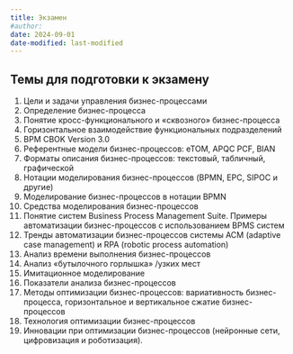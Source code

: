 ```yaml
---
title: Экзамен
#author:
date: 2024-09-01
date-modified: last-modified
---
```



## Темы для подготовки к экзамену

1. Цели и задачи управления бизнес-процессами
2. Определение бизнес-процесса
3. Понятие кросс-функционального и &laquo;сквозного&raquo; бизнес-процесса
4. Горизонтальное взаимодействие функциональных подразделений
5. BPM CBOK Version 3.0
6. Референтные модели бизнес-процессов: eTOM, APQC PCF, BIAN
7. Форматы описания бизнес-процессов: текстовый, табличный, графической
8. Нотации моделирования бизнес-процессов (BPMN, EPC, SIPOC и другие)
9. Моделирование бизнес-процессов в нотации BPMN
10. Средства моделирования бизнес-процессов
11. Понятие систем Business Process Management Suite. Примеры автоматизации бизнес-процессов с использованием BPMS систем
12. Тренды автоматизации бизнес-процессов системы ACM (adaptive case management) и RPA (robotic process automation)
13. Анализ времени выполнения бизнес-процессов
14. Анализ &laquo;бутылочного горлышка&raquo; /узких мест
15. Имитационное моделирование
16. Показатели анализа бизнес-процессов
17. Методы оптимизации бизнес-процессов: вариативность бизнес-процесса, горизонтальное и вертикальное сжатие бизнес-процессов
18. Технология оптимизации бизнес-процессов
19. Инновации при оптимизации бизнес-процессов (нейронные сети, цифровизация и роботизация).
